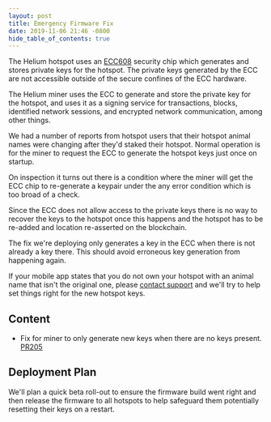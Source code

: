 ```yaml
---
layout: post
title: Emergency Firmware Fix
date: 2019-11-06 21:46 -0800
hide_table_of_contents: true
---
```


The Helium hotspot uses an [ECC608](http://ww1.microchip.com/downloads/en/DeviceDoc/20005927A.pdf)
security chip which generates and stores private keys for the hotspot. The private keys generated by
the ECC are not accessible outside of the secure confines of the ECC hardware.

<!--truncate-->

The Helium miner uses the ECC to generate and store the private key for the hotspot, and uses it as
a signing service for transactions, blocks, identified network sessions, and encrypted network
communication, among other things.

We had a number of reports from hotspot users that their hotspot animal names were changing after
they'd staked their hotspot. Normal operation is for the miner to request the ECC to generate the
hotspot keys just once on startup.

On inspection it turns out there is a condition where the miner will get the ECC chip to re-generate
a keypair under the any error condition which is too broad of a check.

Since the ECC does not allow access to the private keys there is no way to recover the keys to the
hotspot once this happens and the hotspot has to be re-added and location re-asserted on the
blockchain.

The fix we're deploying only generates a key in the ECC when there is not already a key there. This
should avoid erroneous key generation from happening again.

If your mobile app states that you do not own your hotspot with an animal name that isn't the
original one, please [contact support](https://intercom.help/heliumnetwork/en/) and we'll try to
help set things right for the new hotspot keys.

## Content

- Fix for miner to only generate new keys when there are no keys present.
  [PR205](https://github.com/helium/miner/pull/250)

## Deployment Plan

We'll plan a quick beta roll-out to ensure the firmware build went right and then release the
firmware to all hotspots to help safeguard them potentially resetting their keys on a restart.
